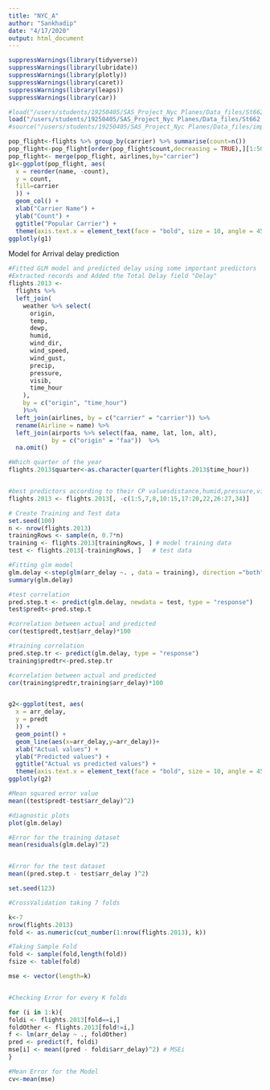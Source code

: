 ```yaml
---
title: "NYC_A"
author: "Sankhadip"
date: "4/17/2020"
output: html_document
---
```


```r

suppressWarnings(library(tidyverse))
suppressWarnings(library(lubridate))
suppressWarnings(library(plotly))
suppressWarnings(library(caret))
suppressWarnings(library(leaps))
suppressWarnings(library(car))

#load("/users/students/19250405/SAS_Project_Nyc Planes/Data_files/St662 Project.RData")
load("/users/students/19250405/SAS_Project_Nyc Planes/Data_files/St662 Project imputed.RData")
#source("/users/students/19250405/SAS_Project_Nyc Planes/Data_files/imputation.R")


```


```r

pop_flight<-flights %>% group_by(carrier) %>% summarise(count=n())
pop_flight<-pop_flight[order(pop_flight$count,decreasing = TRUE),][1:50,]
pop_flight<- merge(pop_flight, airlines,by="carrier")
g1<-ggplot(pop_flight, aes(
  x = reorder(name, -count),
  y = count,
  fill=carrier
  )) +
  geom_col() +
  xlab("Carrier Name") +
  ylab("Count") +
  ggtitle("Popular Carrier") +
  theme(axis.text.x = element_text(face = "bold", size = 10, angle = 45))
ggplotly(g1)

```

Model for Arrival delay prediction
```r
#Fitted GLM model and predicted delay using some important predictors
#Extracted records and Added the Total Delay field "Delay"
flights.2013 <-
  flights %>% 
  left_join(
    weather %>% select(
      origin,
      temp,
      dewp,
      humid,
      wind_dir,
      wind_speed,
      wind_gust,
      precip,
      pressure,
      visib,
      time_hour
    ),
    by = c("origin", "time_hour")
    )%>%
  left_join(airlines, by = c("carrier" = "carrier")) %>%
  rename(Airline = name) %>%
  left_join(airports %>% select(faa, name, lat, lon, alt),
            by = c("origin" = "faa"))  %>%
  na.omit()

#Which quarter of the year
flights.2013$quarter<-as.character(quarter(flights.2013$time_hour))


#best predictors according to their CP valuesdistance,humid,pressure,visib,quarter,lat, lng,time,carrier
flights.2013 <- flights.2013[, -c(1:5,7,8,10:15,17:20,22,26:27,34)]

# Create Training and Test data 
set.seed(100)
n <- nrow(flights.2013)
trainingRows <- sample(n, 0.7*n)
training <- flights.2013[trainingRows, ] # model training data
test <- flights.2013[-trainingRows, ]   # test data

#Fitting glm model
glm.delay <-step(glm(arr_delay ~. , data = training), direction ="both")
summary(glm.delay)

#test correlation
pred.step.t <- predict(glm.delay, newdata = test, type = "response")
test$predt<-pred.step.t

#correlation between actual and predicted
cor(test$predt,test$arr_delay)*100

#training correlation
pred.step.tr <- predict(glm.delay, type = "response")
training$predtr<-pred.step.tr

#correlation between actual and predicted
cor(training$predtr,training$arr_delay)*100


g2<-ggplot(test, aes(
  x = arr_delay,
  y = predt
  )) +
  geom_point() +
  geom_line(aes(x=arr_delay,y=arr_delay))+
  xlab("Actual values") +
  ylab("Predicted values") +
  ggtitle("Actual vs predicted values") +
  theme(axis.text.x = element_text(face = "bold", size = 10, angle = 45))
ggplotly(g2)

#Mean squared error value
mean((test$predt-test$arr_delay)^2)

#diagnostic plots
plot(glm.delay)

```



```r

#Error for the training dataset
mean(residuals(glm.delay)^2)


#Error for the test dataset
mean((pred.step.t - test$arr_delay )^2)

```

```r

set.seed(123)

#CrossValidation taking 7 folds

k<-7
nrow(flights.2013)
fold <- as.numeric(cut_number(1:nrow(flights.2013), k))

#Taking Sample Fold
fold <- sample(fold,length(fold))
fsize <- table(fold)

mse <- vector(length=k)


#Checking Error for every K folds

for (i in 1:k){
foldi <- flights.2013[fold==i,]
foldOther <- flights.2013[fold!=i,]
f <- lm(arr_delay ~ ., foldOther)
pred <- predict(f, foldi)
mse[i] <- mean((pred - foldi$arr_delay)^2) # MSEi
}

#Mean Error for the Model
cv<-mean(mse)

```


